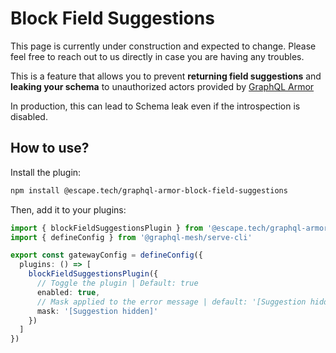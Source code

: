 
# Block Field Suggestions

<Callout>
  This page is currently under construction and expected to change. Please feel free to reach out to
  us directly in case you are having any troubles.
</Callout>

This is a feature that allows you to prevent **returning field suggestions** and **leaking your
schema** to unauthorized actors provided by
[GraphQL Armor](https://escape.tech/graphql-armor/docs/plugins/block-field-suggestions/)

In production, this can lead to Schema leak even if the introspection is disabled.

## How to use?

Install the plugin:

```sh npm2yarn
npm install @escape.tech/graphql-armor-block-field-suggestions
```

Then, add it to your plugins:

```ts filename="mesh.config.ts"
import { blockFieldSuggestionsPlugin } from '@escape.tech/graphql-armor-block-field-suggestions'
import { defineConfig } from '@graphql-mesh/serve-cli'

export const gatewayConfig = defineConfig({
  plugins: () => [
    blockFieldSuggestionsPlugin({
      // Toggle the plugin | Default: true
      enabled: true,
      // Mask applied to the error message | default: '[Suggestion hidden]'
      mask: '[Suggestion hidden]'
    })
  ]
})
```
